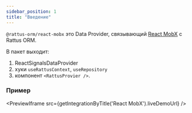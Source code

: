 ```yaml
---
sidebar_position: 1
title: "Введение"
---
```


`@rattus-orm/react-mobx` это Data Provider, связывающий [React MobX](https://mobx.js.org/README.html) с Rattus ORM.

В пакет выходит:
1. ReactSignalsDataProvider
2. хуки `useRattusContext`, `useRepository`
3. компонент `<RattusProvier />`.

### Пример
<PreviewIframe src={getIntegrationByTitle('React MobX').liveDemoUrl} />
